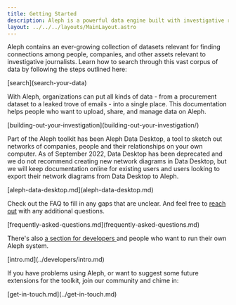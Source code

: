 ```yaml
---
title: Getting Started
description: Aleph is a powerful data engine built with investigative reporting in mind. It combines different types of data into a simple search interface.
layout: ../../../layouts/MainLayout.astro
---
```



Aleph contains an ever-growing collection of datasets relevant for finding connections among people, companies, and other assets relevant to investigative journalists. Learn how to search through this vast corpus of data by following the steps outlined here:

<Aside type="tip" title="Searching your data">
  [search](search-your-data)
</Aside>

With Aleph, organizations can put all kinds of data - from a procurement dataset to a leaked trove of emails - into a single place. This documentation helps people who want to upload, share, and manage data on Aleph.

<Aside type="tip" title="Building your investigation">
  [building-out-your-investigation](building-out-your-investigation/)
</Aside>

Part of the Aleph toolkit has been Aleph Data Desktop, a tool to sketch out networks of companies, people and their relationships on your own computer. As of September 2022, Data Desktop has been deprecated and we do not recommend creating new network diagrams in Data Desktop, but we will keep documentation online for existing users and users looking to export their network diagrams from Data Desktop to Aleph.

<Aside type="tip" title="Data desktop">
  [aleph-data-desktop.md](aleph-data-desktop.md)
</Aside>

Check out the FAQ to fill in any gaps that are unclear. And feel free to [reach out](../get-in-touch.md) with any additional questions.

<Aside type="tip" title="FAQ">
  [frequently-asked-questions.md](frequently-asked-questions.md)
</Aside>

There's also [a section for developers ](../developers/intro.md)and people who want to run their own Aleph system.

<Aside type="tip" title="Introduction for developers">
  [intro.md](../developers/intro.md)
</Aside>

If you have problems using Aleph, or want to suggest some future extensions for the toolkit, join our community and chime in:

<Aside type="tip" title="Contact">
  [get-in-touch.md](../get-in-touch.md)
</Aside>
